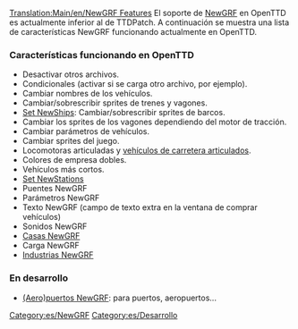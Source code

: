 [[Translation:Main/en/NewGRF Features]]
El soporte de [[Main/es/NewGRF|NewGRF]] en OpenTTD es actualmente inferior al de TTDPatch. A continuación se muestra una lista de características NewGRF funcionando actualmente en OpenTTD.

===Características funcionando en OpenTTD===
*Desactivar otros archivos.
*Condicionales (activar si se carga otro archivo, por ejemplo).
*Cambiar nombres de los vehículos.
*Cambiar/sobrescribir sprites de trenes y vagones.
*[[Main/es/Set NewShips|Set NewShips]]: Cambiar/sobrescribir sprites de barcos. 
*Cambiar los sprites de los vagones dependiendo del motor de tracción.
*Cambiar parámetros de vehículos.
*Cambiar sprites del juego.
*Locomotoras articuladas y [[Main/es/Vehículos de carretera articulados|vehículos de carretera articulados]].
*Colores de empresa dobles.
*Vehículos más cortos.
*[[Main/es/Set NewStations|Set NewStations]]
*Puentes NewGRF
*Parámetros NewGRF
*Texto NewGRF (campo de texto extra en la ventana de comprar vehículos)
*Sonidos NewGRF
*[[Main/es/Casas NewGRF|Casas NewGRF]]
*Carga NewGRF
*[[Main/es/Industrias NewGRF|Industrias NewGRF]]

===En desarrollo===

*[[Main/es/(Aero)puertos NewGRF|(Aero)puertos NewGRF]]: para puertos, aeropuertos...

{{es/Navbox NewGRF}}


[[Category:es/NewGRF]]
[[Category:es/Desarrollo]]